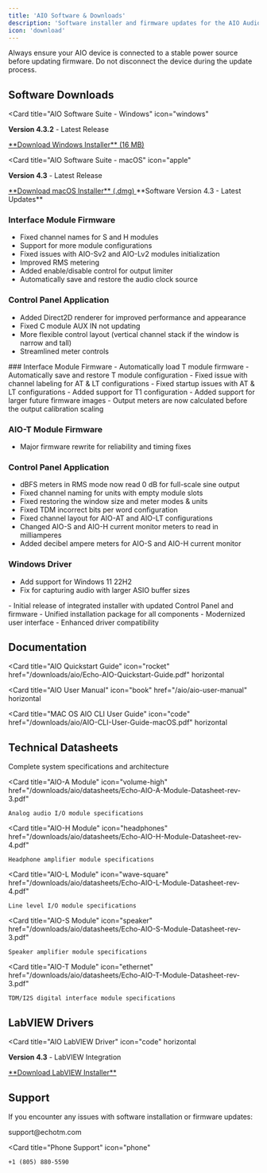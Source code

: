 ```yaml
---
title: 'AIO Software & Downloads'
description: 'Software installer and firmware updates for the AIO Audio Analyzer'
icon: 'download'
---
```


<Warning>
Always ensure your AIO device is connected to a stable power source before updating firmware. Do not disconnect the device during the update process.
</Warning>

## Software Downloads


<Card
  title="AIO Software Suite - Windows"
  icon="windows"
>
**Version 4.3.2** - Latest Release

<a href="/downloads/aio/SetupEchoAIO_4.3.2.exe" download>
  **Download Windows Installer** (16 MB)
</a>
</Card>

<Card
  title="AIO Software Suite - macOS"
  icon="apple"
>
**Version 4.3** - Latest Release

<a href="/downloads/aio/EchoAIO_4.3.dmg" download>
  **Download macOS Installer** (.dmg)
</a>
</Card>

<Accordion title="AIO Version History">
<Accordion title="Version 4.3.2 (Current Release)">
  **Software Version 4.3 - Latest Updates**

  ### Interface Module Firmware
  - Fixed channel names for S and H modules
  - Support for more module configurations
  - Fixed issues with AIO-Sv2 and AIO-Lv2 modules initialization
  - Improved RMS metering
  - Added enable/disable control for output limiter
  - Automatically save and restore the audio clock source

  ### Control Panel Application
  - Added Direct2D renderer for improved performance and appearance
  - Fixed C module AUX IN not updating
  - More flexible control layout (vertical channel stack if the window is narrow and tall)
  - Streamlined meter controls
</Accordion>

<Accordion title="Version 4.1 Changelog">
  ### Interface Module Firmware
  - Automatically load T module firmware
  - Automatically save and restore T module configuration
  - Fixed issue with channel labeling for AT & LT configurations
  - Fixed startup issues with AT & LT configurations
  - Added support for T1 configuration
  - Added support for larger future firmware images
  - Output meters are now calculated before the output calibration scaling

  ### AIO-T Module Firmware
  - Major firmware rewrite for reliability and timing fixes

  ### Control Panel Application
  - dBFS meters in RMS mode now read 0 dB for full-scale sine output
  - Fixed channel naming for units with empty module slots
  - Fixed restoring the window size and meter modes & units
  - Fixed TDM incorrect bits per word configuration
  - Fixed channel layout for AIO-AT and AIO-LT configurations
  - Changed AIO-S and AIO-H current monitor meters to read in milliamperes
  - Added decibel ampere meters for AIO-S and AIO-H current monitor

  ### Windows Driver
  - Add support for Windows 11 22H2
  - Fix for capturing audio with larger ASIO buffer sizes
</Accordion>

<Accordion title="Version 4.0.0 Changelog">
  - Initial release of integrated installer with updated Control Panel and firmware
  - Unified installation package for all components
  - Modernized user interface
  - Enhanced driver compatibility
</Accordion>
</Accordion>

## Documentation

<Card
  title="AIO Quickstart Guide"
  icon="rocket"
  href="/downloads/aio/Echo-AIO-Quickstart-Guide.pdf"
  horizontal
>
</Card>

<Card
  title="AIO User Manual"
  icon="book"
  href="/aio/aio-user-manual"
  horizontal
>
</Card>


<Accordion title="AIO Command Line Reference">
  <Card
  title="Windows AIO CLI User Guide"
  icon="code"
  href="/downloads/aio/AIO-CLI-User-Guide-Windows.pdf"
  horizontal
  >
  </Card>

  <Card
  title="MAC OS AIO CLI User Guide"
  icon="code"
  href="/downloads/aio/AIO-CLI-User-Guide-macOS.pdf"
  horizontal
  >
  </Card>
</Accordion>


## Technical Datasheets

<CardGroup cols={3}>
  <Card
    title="AIO System Datasheet"
    icon="microchip"
    href="/downloads/aio/datasheets/Echo-AIO-Test-System-Datasheet-rev-4.pdf"
  >
    Complete system specifications and architecture
  </Card>

  <Card
    title="AIO-A Module"
    icon="volume-high"
    href="/downloads/aio/datasheets/Echo-AIO-A-Module-Datasheet-rev-3.pdf"
  >
    Analog audio I/O module specifications
  </Card>

  <Card
    title="AIO-H Module"
    icon="headphones"
    href="/downloads/aio/datasheets/Echo-AIO-H-Module-Datasheet-rev-4.pdf"
  >
    Headphone amplifier module specifications
  </Card>

  <Card
    title="AIO-L Module"
    icon="wave-square"
    href="/downloads/aio/datasheets/Echo-AIO-L-Module-Datasheet-rev-4.pdf"
  >
    Line level I/O module specifications
  </Card>

  <Card
    title="AIO-S Module"
    icon="speaker"
    href="/downloads/aio/datasheets/Echo-AIO-S-Module-Datasheet-rev-3.pdf"
  >
    Speaker amplifier module specifications
  </Card>

  <Card
    title="AIO-T Module"
    icon="ethernet"
    href="/downloads/aio/datasheets/Echo-AIO-T-Module-Datasheet-rev-3.pdf"
  >
    TDM/I2S digital interface module specifications
  </Card>
</CardGroup>

## LabVIEW Drivers
<Card
  title="AIO LabVIEW Driver"
  icon="code"
  horizontal
>
  **Version 4.3** - LabVIEW Integration

  <a href="/downloads/aio/SetupEchoAIOLabVIEW_4.3.exe" download>
    **Download LabVIEW Installer**
  </a>
</Card>
<Card
  title="LabVIEW Driver Documentation"
  icon="lamp-street"
  href="/downloads/aio/Echo-AIO-LabVIEW-Driver-Setup-Guide.pdf"
  horizontal
>
</Card>


## Support

If you encounter any issues with software installation or firmware updates:

<CardGroup cols={2}>
  <Card
    title="Email Support"
    icon="envelope"
  >
    support@echotm.com

  </Card>

  <Card
    title="Phone Support"
    icon="phone"
  >
    +1 (805) 880-5590
  </Card>
</CardGroup>
